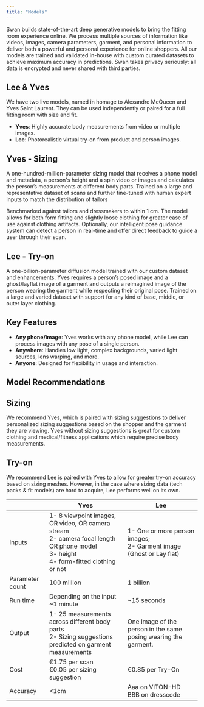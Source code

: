 ```yaml
---
title: "Models"
--- 
```


Swan builds state-of-the-art deep generative models to bring the fitting room experience online. We process multiple sources of information like videos, images, camera parameters, garment, and personal information to deliver both a powerful and personal experience for online shoppers. All our models are trained and validated in-house with custom curated datasets to achieve maximum accuracy in predictions. Swan takes privacy seriously: all data is encrypted and never shared with third parties.

## Lee & Yves

We have two live models, named in homage to Alexandre McQueen and Yves Saint Laurent. They can be used independently or paired for a full fitting room with size and fit.

- **Yves**: Highly accurate body measurements from video or multiple images.
- **Lee**: Photorealistic virtual try-on from product and person images.



## Yves - Sizing

A one-hundred-million-parameter sizing model that receives a phone model and metadata, a person's height and a spin video or images and calculates the person’s measurements at different body parts. Trained on a large and representative dataset of scans and further fine-tuned with human expert inputs to match the distribution of tailors

Benchmarked against tailors and dressmakers to within 1 cm. The model allows for both form fitting and slightly loose clothing for greater ease of use against clothing artifacts. Optionally, our intelligent pose guidance system can detect a person in real-time and offer direct feedback to guide a user through their scan.


## Lee - Try-on

A one-billion-parameter diffusion model trained with our custom dataset and enhancements. Yves requires a person’s posed image and a ghost/layflat image of a garment and outputs a reimagined image of the person wearing the garment while respecting their original pose. Trained on a large and varied dataset with support for any kind of base, middle, or outer layer clothing.


## Key Features

- **Any phone/image**: Yves works with any phone model, while Lee can process images with any pose of a single person.
- **Anywhere**: Handles low light, complex backgrounds, varied light sources, lens warping, and more.
- **Anyone**: Designed for flexibility in usage and interaction.



## Model Recommendations

## Sizing

We recommend Yves, which is paired with sizing suggestions to deliver personalized sizing suggestions based on the shopper and the garment they are viewing. Yves without sizing suggestions is great for custom clothing and medical/fitness applications which require precise body measurements.

## Try-on

We recommend Lee is paired with Yves to allow for greater try-on accuracy based on sizing meshes. However, in the case where sizing data (tech packs & fit models) are hard to acquire, Lee performs well on its own.

  <div className="table-responsive">
  <table>
    <thead>
        <tr>
            <th></th>
            <th>Yves</th>
            <th>Lee</th>
        </tr>
    </thead>
    <tbody>
        <tr>
            <td>Inputs</td>
            <td>
                1- 8 viewpoint images, OR video, OR camera stream<br/>
                2- camera focal length OR phone model<br/>
                3- height<br/>
                4- form-fitted clothing or not
            </td>
            <td>1- One or more person images;<br/>2- Garment image (Ghost or Lay flat)</td>
       </tr>
        <tr>
            <td>Parameter count</td>
            <td>100 million</td>
            <td>1 billion</td>
        </tr>
        <tr>
            <td>Run time</td>
            <td>Depending on the input ~1 minute</td>
            <td>~15 seconds</td>
        </tr>
        <tr>
            <td>Output</td>
            <td>
                1- 25 measurements across different body parts<br/>
                2- Sizing suggestions predicted on garment measurements
            </td>
            <td>One image of the person in the same posing wearing the garment.</td>
        </tr>
        <tr>
            <td>Cost</td>
            <td>€1.75 per scan<br/>€0.05 per sizing suggestion</td>
            <td>€0.85 per Try-On</td>
        </tr>
        <tr>
            <td>Accuracy</td>
            <td>&lt;1cm</td>
            <td>Aaa on VITON-HD<br/>BBB on dresscode</td>
        </tr>
    </tbody>
</table>

  </div>

 